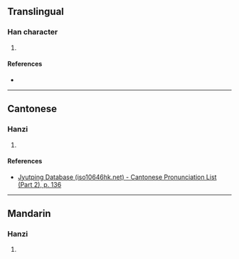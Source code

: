 {{character info/new}}
==Translingual==

===Han character===
{{Han char|rn=82|rad=毛|as=08|sn=12|four=|canj=HUIKH|ids=⿺毛参}}

# {{defn|Han|sort=毛08}}

====References====
* {{Han ref|kx=0594.261|hdz=32001.071|uh=6BF6|ud=27638}}

----

==Cantonese==

===Hanzi===
{{yue-hanzi|jyut=[[saam1]]|y=saam1}}

# {{defn|lang=yue|sort=毛08}}

====References====
*[http://www.iso10646hk.net/jp/document/download.jsp Jyutping Database (iso10646hk.net) - Cantonese Pronunciation List (Part 2), p. 136]

----

==Mandarin==

===Hanzi===
{{cmn-hanzi|pin=[[sān]] ([[san1]])|wg=san<sup>1</sup>}}

# {{defn|lang=cmn|sort=毛08}}